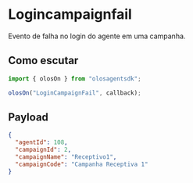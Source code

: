 # Logincampaignfail

Evento de falha no login do agente em uma campanha.

## Como escutar

```js copy
import { olosOn } from "olosagentsdk";

olosOn("LoginCampaignFail", callback);
```

## Payload

```json copy
{
  "agentId": 108,
  "campaignId": 2,
  "campaignName": "Receptivo1",
  "campaignCode": "Campanha Receptiva 1"
}
```
